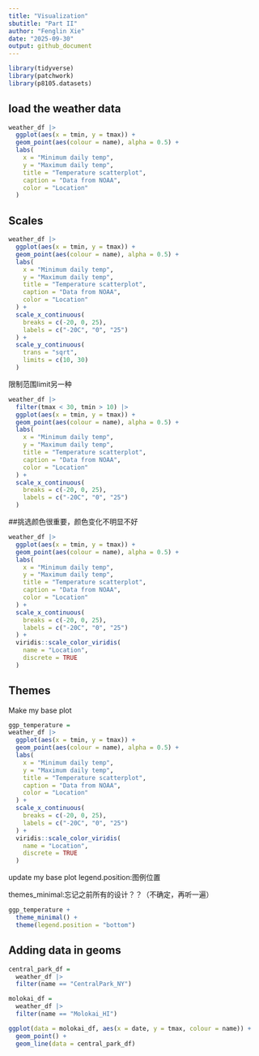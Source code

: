 ```yaml
---
title: "Visualization"
sbutitle: "Part II"
author: "Fenglin Xie"
date: "2025-09-30"
output: github_document
---
```


```r
library(tidyverse)
library(patchwork)
library(p8105.datasets)
```

## load the weather data

```r
weather_df |> 
  ggplot(aes(x = tmin, y = tmax)) +
  geom_point(aes(colour = name), alpha = 0.5) +
  labs(
    x = "Minimum daily temp",
    y = "Maximum daily temp",
    title = "Temperature scatterplot",
    caption = "Data from NOAA",
    color = "Location"
  )
```


## Scales

```r
weather_df |> 
  ggplot(aes(x = tmin, y = tmax)) +
  geom_point(aes(colour = name), alpha = 0.5) +
  labs(
    x = "Minimum daily temp",
    y = "Maximum daily temp",
    title = "Temperature scatterplot",
    caption = "Data from NOAA",
    color = "Location"
  ) +
  scale_x_continuous(
    breaks = c(-20, 0, 25),
    labels = c("-20C", "0", "25")
  ) +
  scale_y_continuous(
    trans = "sqrt",
    limits = c(10, 30)
  )
```

限制范围limit另一种

```r
weather_df |> 
  filter(tmax < 30, tmin > 10) |> 
  ggplot(aes(x = tmin, y = tmax)) +
  geom_point(aes(colour = name), alpha = 0.5) +
  labs(
    x = "Minimum daily temp",
    y = "Maximum daily temp",
    title = "Temperature scatterplot",
    caption = "Data from NOAA",
    color = "Location"
  ) +
  scale_x_continuous(
    breaks = c(-20, 0, 25),
    labels = c("-20C", "0", "25")
  )
```


##挑选颜色很重要，颜色变化不明显不好
```r
weather_df |> 
  ggplot(aes(x = tmin, y = tmax)) +
  geom_point(aes(colour = name), alpha = 0.5) +
  labs(
    x = "Minimum daily temp",
    y = "Maximum daily temp",
    title = "Temperature scatterplot",
    caption = "Data from NOAA",
    color = "Location"
  ) +
  scale_x_continuous(
    breaks = c(-20, 0, 25),
    labels = c("-20C", "0", "25")
  ) +
  viridis::scale_color_viridis(
    name = "Location", 
    discrete = TRUE
  )
```


## Themes

Make my base plot
```r
ggp_temperature =
weather_df |> 
  ggplot(aes(x = tmin, y = tmax)) +
  geom_point(aes(colour = name), alpha = 0.5) +
  labs(
    x = "Minimum daily temp",
    y = "Maximum daily temp",
    title = "Temperature scatterplot",
    caption = "Data from NOAA",
    color = "Location"
  ) +
  scale_x_continuous(
    breaks = c(-20, 0, 25),
    labels = c("-20C", "0", "25")
  ) +
  viridis::scale_color_viridis(
    name = "Location", 
    discrete = TRUE
  )
```

update my base plot
legend.position:图例位置

themes_minimal:忘记之前所有的设计？？（不确定，再听一遍）
```r
ggp_temperature +
  theme_minimal() +
  theme(legend.position = "bottom")

```

## Adding data in geoms

```r
central_park_df =
  weather_df |> 
  filter(name == "CentralPark_NY")

molokai_df =
  weather_df |> 
  filter(name == "Molokai_HI")

ggplot(data = molokai_df, aes(x = date, y = tmax, colour = name)) +
  geom_point() +
  geom_line(data = central_park_df)
```

